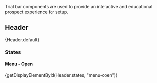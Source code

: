 
<div className="doc lead">
  Trial bar components are used to provide an interactive and educational
  prospect experience for setup.
</div>

## Header

<CodeView>{Header.default}</CodeView>

### States

#### Menu - Open

<CodeView>{getDisplayElementById(Header.states, "menu-open")}</CodeView>
